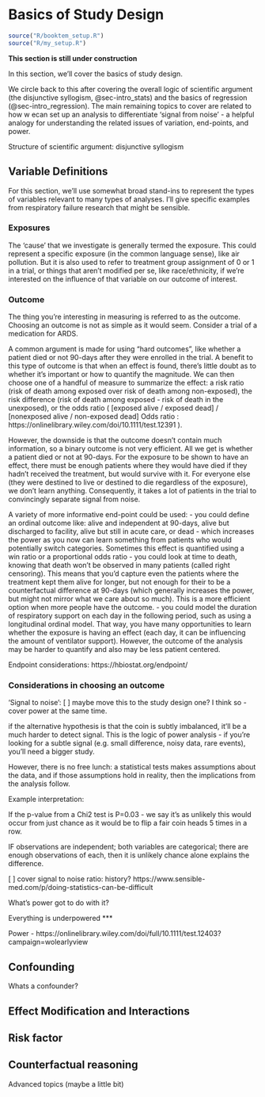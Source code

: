 # Basics of Study Design {#sec-study_design}

```r
source("R/booktem_setup.R")
source("R/my_setup.R")
```

::: callout-important
**This section is still under construction**
:::

In this section, we'll cover the basics of study design.

We circle back to this after covering the overall logic of scientific argument (the disjunctive syllogism, @sec-intro_stats) and the basics of regression (@sec-intro_regression). The main remaining topics to cover are related to how w ecan set up an analysis to differentiate 'signal from noise' - a helpful analogy for understanding the related issues of variation, end-points, and power.

Structure of scientific argument: disjunctive syllogism

## Variable Definitions

For this section, we'll use somewhat broad stand-ins to represent the types of variables relevant to many types of analyses. I'll give specific examples from respiratory failure research that might be sensible.

### Exposures

The 'cause' that we investigate is generally termed the exposure. This could represent a specific exposure (in the common language sense), like air pollution. But it is also used to refer to treatment group assignment of 0 or 1 in a trial, or things that aren't modified per se, like race/ethnicity, if we're interested on the influence of that variable on our outcome of interest.

### Outcome

The thing you're interesting in measuring is referred to as the outcome. Choosing an outcome is not as simple as it would seem. Consider a trial of a medication for ARDS.

A common argument is made for using "hard outcomes", like whether a patient died or not 90-days after they were enrolled in the trial. A benefit to this type of outcome is that when an effect is found, there's little doubt as to whether it's important or how to quantify the magnitude. We can then choose one of a handful of measure to summarize the effect: a risk ratio (risk of death among exposed over risk of death among non-exposed), the risk difference (risk of death among exposed - risk of death in the unexposed), or the odds ratio ( \[exposed alive / exposed dead\] / \[nonexposed alive / non-exposed dead\] Odds ratio : https://onlinelibrary.wiley.com/doi/10.1111/test.12391 ).

However, the downside is that the outcome doesn't contain much information, so a binary outcome is not very efficient. All we get is whether a patient died or not at 90-days. For the exposure to be shown to have an effect, there must be enough patients where they would have died if they hadn't received the treatment, but would survive with it. For everyone else (they were destined to live or destined to die regardless of the exposure), we don't learn anything. Consequently, it takes a lot of patients in the trial to convincingly separate signal from noise.

A variety of more informative end-point could be used: - you could define an ordinal outcome like: alive and independent at 90-days, alive but discharged to facility, alive but still in acute care, or dead - which increases the power as you now can learn something from patients who would potentially switch categories. Sometimes this effect is quantified using a win ratio or a proportional odds ratio - you could look at time to death, knowing that death won't be observed in many patients (called right censoring). This means that you'd capture even the patients where the treatment kept them alive for longer, but not enough for their to be a counterfactual difference at 90-days (which generally increases the power, but might not mirror what we care about so much). This is a more efficient option when more people have the outcome. - you could model the duration of respiratory support on each day in the following period, such as using a longitudinal ordinal model. That way, you have many opportunities to learn whether the exposure is having an effect (each day, it can be influencing the amount of ventilator support). However, the outcome of the analysis may be harder to quantify and also may be less patient centered.

Endpoint considerations: https://hbiostat.org/endpoint/

### Considerations in choosing an outcome

'Signal to noise': \[ \] maybe move this to the study design one? I think so - cover power at the same time.

if the alternative hypothesis is that the coin is subtly imbalanced, it'll be a much harder to detect signal. This is the logic of power analysis - if you're looking for a subtle signal (e.g. small difference, noisy data, rare events), you'll need a bigger study.

However, there is no free lunch: a statistical tests makes assumptions about the data, and if those assumptions hold in reality, then the implications from the analysis follow.

Example interpretation:

If the p-value from a Chi2 test is P=0.03 - we say it's as unlikely this would occur from just chance as it would be to flip a fair coin heads 5 times in a row.

IF observations are independent; both variables are categorical; there are enough observations of each, then it is unlikely chance alone explains the difference. 

\[ \] cover signal to noise ratio: history? https://www.sensible-med.com/p/doing-statistics-can-be-difficult

What's power got to do with it?

Everything is underpowered \*\*\*

Power - https://onlinelibrary.wiley.com/doi/full/10.1111/test.12403?campaign=wolearlyview

## Confounding

Whats a confounder?

## Effect Modification and Interactions

## Risk factor

## Counterfactual reasoning

Advanced topics (maybe a little bit)
